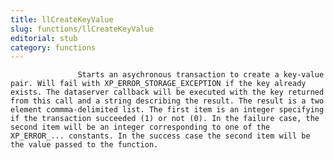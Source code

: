 ```yaml
---
title: llCreateKeyValue
slug: functions/llCreateKeyValue
editorial: stub
category: functions
---
```


<LSLFunction name="llCreateKeyValue"/>



                   Starts an asychronous transaction to create a key-value pair. Will fail with XP_ERROR_STORAGE_EXCEPTION if the key already exists. The dataserver callback will be executed with the key returned from this call and a string describing the result. The result is a two element commma-delimited list. The first item is an integer specifying if the transaction succeeded (1) or not (0). In the failure case, the second item will be an integer corresponding to one of the XP_ERROR_... constants. In the success case the second item will be the value passed to the function.

                
